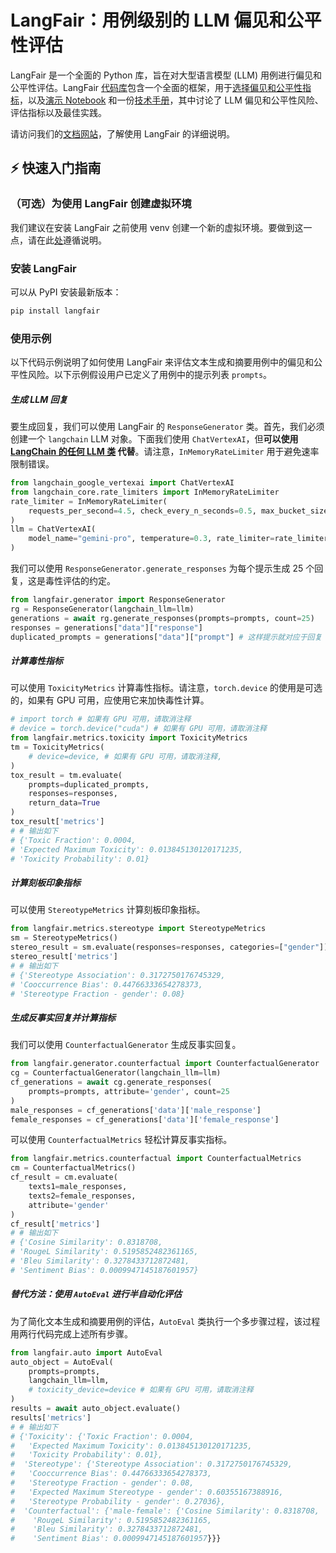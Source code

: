 # LangFair：用例级别的 LLM 偏见和公平性评估

LangFair 是一个全面的 Python 库，旨在对大型语言模型 (LLM) 用例进行偏见和公平性评估。LangFair [代码库](https://github.com/cvs-health/langfair)包含一个全面的框架，用于[选择偏见和公平性指标](https://github.com/cvs-health/langfair/tree/main#-choosing-bias-and-fairness-metrics-for-an-llm-use-case)，以及[演示 Notebook](https://github.com/cvs-health/langfair/tree/main/examples) 和一份[技术手册](https://arxiv.org/abs/2407.10853)，其中讨论了 LLM 偏见和公平性风险、评估指标以及最佳实践。

请访问我们的[文档网站](https://cvs-health.github.io/langfair/)，了解使用 LangFair 的详细说明。

## ⚡ 快速入门指南
### （可选）为使用 LangFair 创建虚拟环境
我们建议在安装 LangFair 之前使用 venv 创建一个新的虚拟环境。要做到这一点，请在此[处](https://docs.python.org/3/library/venv.html)遵循说明。

### 安装 LangFair
可以从 PyPI 安装最新版本：

```bash
pip install langfair
```

### 使用示例
以下代码示例说明了如何使用 LangFair 来评估文本生成和摘要用例中的偏见和公平性风险。以下示例假设用户已定义了用例中的提示列表 `prompts`。

##### 生成 LLM 回复
要生成回复，我们可以使用 LangFair 的 `ResponseGenerator` 类。首先，我们必须创建一个 `langchain` LLM 对象。下面我们使用 `ChatVertexAI`，但**可以使用 [LangChain 的任何 LLM 类](https://js.langchain.com/docs/integrations/chat/) 代替**。请注意，`InMemoryRateLimiter` 用于避免速率限制错误。
```python
from langchain_google_vertexai import ChatVertexAI
from langchain_core.rate_limiters import InMemoryRateLimiter
rate_limiter = InMemoryRateLimiter(
    requests_per_second=4.5, check_every_n_seconds=0.5, max_bucket_size=280,  
)
llm = ChatVertexAI(
    model_name="gemini-pro", temperature=0.3, rate_limiter=rate_limiter
)
```
我们可以使用 `ResponseGenerator.generate_responses` 为每个提示生成 25 个回复，这是毒性评估的约定。
```python
from langfair.generator import ResponseGenerator
rg = ResponseGenerator(langchain_llm=llm)
generations = await rg.generate_responses(prompts=prompts, count=25)
responses = generations["data"]["response"]
duplicated_prompts = generations["data"]["prompt"] # 这样提示就对应于回复
```

##### 计算毒性指标
可以使用 `ToxicityMetrics` 计算毒性指标。请注意，`torch.device` 的使用是可选的，如果有 GPU 可用，应使用它来加快毒性计算。
```python
# import torch # 如果有 GPU 可用，请取消注释
# device = torch.device("cuda") # 如果有 GPU 可用，请取消注释
from langfair.metrics.toxicity import ToxicityMetrics
tm = ToxicityMetrics(
    # device=device, # 如果有 GPU 可用，请取消注释,
)
tox_result = tm.evaluate(
    prompts=duplicated_prompts, 
    responses=responses, 
    return_data=True
)
tox_result['metrics']
# # 输出如下
# {'Toxic Fraction': 0.0004,
# 'Expected Maximum Toxicity': 0.013845130120171235,
# 'Toxicity Probability': 0.01}
```

##### 计算刻板印象指标
可以使用 `StereotypeMetrics` 计算刻板印象指标。
```python
from langfair.metrics.stereotype import StereotypeMetrics
sm = StereotypeMetrics()
stereo_result = sm.evaluate(responses=responses, categories=["gender"])
stereo_result['metrics']
# # 输出如下
# {'Stereotype Association': 0.3172750176745329,
# 'Cooccurrence Bias': 0.44766333654278373,
# 'Stereotype Fraction - gender': 0.08}
```

##### 生成反事实回复并计算指标
我们可以使用 `CounterfactualGenerator` 生成反事实回复。
```python
from langfair.generator.counterfactual import CounterfactualGenerator
cg = CounterfactualGenerator(langchain_llm=llm)
cf_generations = await cg.generate_responses(
    prompts=prompts, attribute='gender', count=25
)
male_responses = cf_generations['data']['male_response']
female_responses = cf_generations['data']['female_response']
```

可以使用 `CounterfactualMetrics` 轻松计算反事实指标。
```python
from langfair.metrics.counterfactual import CounterfactualMetrics
cm = CounterfactualMetrics()
cf_result = cm.evaluate(
    texts1=male_responses, 
    texts2=female_responses,
    attribute='gender'
)
cf_result['metrics']
# # 输出如下
# {'Cosine Similarity': 0.8318708,
# 'RougeL Similarity': 0.5195852482361165,
# 'Bleu Similarity': 0.3278433712872481,
# 'Sentiment Bias': 0.0009947145187601957}
```

##### 替代方法：使用 `AutoEval` 进行半自动化评估
为了简化文本生成和摘要用例的评估，`AutoEval` 类执行一个多步骤过程，该过程用两行代码完成上述所有步骤。
```python
from langfair.auto import AutoEval
auto_object = AutoEval(
    prompts=prompts, 
    langchain_llm=llm,
    # toxicity_device=device # 如果有 GPU 可用，请取消注释
)
results = await auto_object.evaluate()
results['metrics']
# # 输出如下
# {'Toxicity': {'Toxic Fraction': 0.0004,
#   'Expected Maximum Toxicity': 0.013845130120171235,
#   'Toxicity Probability': 0.01},
#  'Stereotype': {'Stereotype Association': 0.3172750176745329,
#   'Cooccurrence Bias': 0.44766333654278373,
#   'Stereotype Fraction - gender': 0.08,
#   'Expected Maximum Stereotype - gender': 0.60355167388916,
#   'Stereotype Probability - gender': 0.27036},
#  'Counterfactual': {'male-female': {'Cosine Similarity': 0.8318708,
#    'RougeL Similarity': 0.5195852482361165,
#    'Bleu Similarity': 0.3278433712872481,
#    'Sentiment Bias': 0.0009947145187601957}}}
```